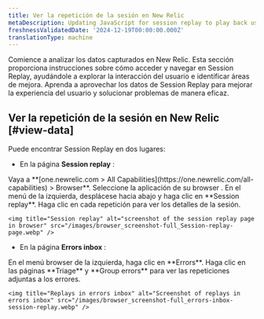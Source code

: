 ```yaml
---
title: Ver la repetición de la sesión en New Relic
metaDescription: Updating JavaScript for session replay to play back user interactions and improve page performance.
freshnessValidatedDate: '2024-12-19T00:00:00.000Z'
translationType: machine
---
```


Comience a analizar los datos capturados en New Relic. Esta sección proporciona instrucciones sobre cómo acceder y navegar en Session Replay, ayudándole a explorar la interacción del usuario e identificar áreas de mejora. Aprenda a aprovechar los datos de Session Replay para mejorar la experiencia del usuario y solucionar problemas de manera eficaz.

## Ver la repetición de la sesión en New Relic [#view-data]

Puede encontrar Session Replay en dos lugares:

* En la página <DNT>**Session replay**</DNT> :

<Steps>
  <Step>
    Vaya a <DNT>**[one.newrelic.com &gt; All Capabilities](https://one.newrelic.com/all-capabilities) &gt; Browser**</DNT>.
  </Step>

  <Step>
    Seleccione la aplicación de su browser .
  </Step>

  <Step>
    En el menú de la izquierda, desplácese hacia abajo y haga clic en <DNT>**Session replay**</DNT>.
  </Step>

  <Step>
    Haga clic en cada repetición para ver los detalles de la sesión.

    <img title="Session replay" alt="screenshot of the session replay page in browser" src="/images/browser_screenshot-full_Session-replay-page.webp" />
  </Step>
</Steps>

* En la página <DNT>**Errors inbox**</DNT> :

<Steps>
  <Step>
    En el menú browser de la izquierda, haga clic en <DNT>**Errors**</DNT>.
  </Step>

  <Step>
    Haga clic en las páginas <DNT>**Triage**</DNT> y <DNT>**Group errors**</DNT> para ver las repeticiones adjuntas a los errores.

    <img title="Replays in errors inbox" alt="Screenshot of replays in errors inbox" src="/images/browser_screenshot-full_errors-inbox-session-replay.webp" />
  </Step>
</Steps>